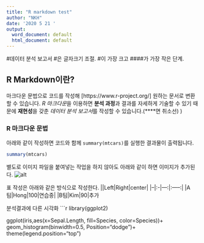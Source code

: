 ```yaml
---
title: "R markdown test"
author: "NKH"
date: '2020 5 21 '
output:
  word_document: default
  html_document: default
---
```


#데이터 분석 보고서 #은 글자크기 조절. #이 가장 크고 ####가 가장 작은 단계.

## R Markdown이란?

마크다운 문법으로 코드를 작성해 [https://www.r-project.org/] 원하는 문서로
변환할 수 있습니다.
*R 마크다운*을 이용하면 **분석 과정**과 결과를 자세하게 기술할 수 있기 때문에
**재현성**을 갖춘 *데이터 분석 보고서*를 작성할 수 있습니다.(****면 취소선)
)

### R 마크다운 문법

아래와 같이 작성하면 코드와 함께 `summary(mtcars)`를 실행한 결과물이 출력됩니다.

```r
summary(mtcars)
```

별도로 이미지 파일을 붙여넣는 작업을 하지 않아도 아래와 같이 하면 이미지가 추가된다.
![alt](pug.png)

표 작성은 아래와 같은 방식으로 작성한다.
||Left|Right|center|
|--|:-|---:|:-----:|
|A팀|Hong|100|연습중|
|B팀|Kim|90|추가

분석결과에 다른 시각화
```r
library(ggplot2)

ggplot(iris,aes(x=Sepal.Length,
                fill=Species,
                color=Species))+
    geom_histogram(binwidth=0.5, Position="dodge")+
                       theme(legend.position="top")